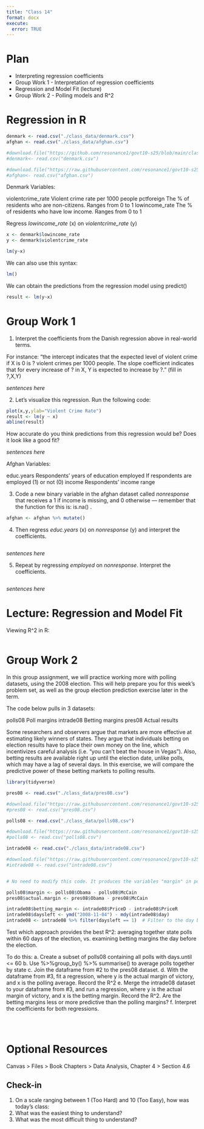 ```yaml
---
title: "Class 14"
format: docx
execute:
  error: TRUE
---
```


# Plan

* Interpreting regression coefficients
* Group Work 1 - Interpretation of regression coefficients
* Regression and Model Fit (lecture)
* Group Work 2 - Polling models and R^2

# Regression in R

```r
denmark <- read.csv("./class_data/denmark.csv")
afghan <- read.csv("./class_data/afghan.csv")

#download.file("https://github.com/resonance1/govt10-s25/blob/main/class_data/denmark.csv","denmark.csv")
#denmark<- read.csv("denmark.csv")

#download.file("https://raw.githubusercontent.com/resonance1/govt10-s25/refs/heads/main/class_data/afghan.csv","afghan.csv")
#afghan<- read.csv("afghan.csv")
```

Denmark Variables:

violentcrime_rate               Violent crime rate per 1000 people
pctforeign                      The % of residents who are non-citizens. Ranges from 0 to 1
lowincome_rate                  The % of residents who have low income. Ranges from 0 to 1

Regress _lowincome_rate_ (x) on _violentcrime_rate_ (y)

```r
x <- denmark$lowincome_rate
y <- denmark$violentcrime_rate

lm(y~x)
```

We can also use this syntax: 

```r
lm()
```


We can obtain the predictions from the regression model using predict()

```r
result <- lm(y~x)

```



# Group Work 1

1. Interpret the coefficients from the Danish regression above in real-world terms. 

For instance: "the intercept indicates that the expected level of violent crime if X is 0 is ? violent crimes per 1000 people. The slope coefficient indicates that for every increase of ? in X, Y is expected to increase by ?. " (fill in ?,X,Y)

*sentences here*

2. Let's visualize this regression. Run the following code:

```r
plot(x,y,ylab="Violent Crime Rate")
result <- lm(y ~ x)
abline(result)
```

How accurate do you think predictions from this regression would be? Does it look like a good fit?

*sentences here*


Afghan Variables:

educ.years                        Respondents' years of education
employed                          If respondents are employed (1) or not (0)
income                            Respondents' income range 

3.  Code a new binary variable in the afghan dataset called _nonresponse_ that receives a 1 if income is missing, and 0 otherwise --- remember that the function for this is: is.na() . 

```r

afghan <- afghan %>% mutate()

```

4. Then regress _educ.years_ (x) on _nonresponse_ (y) and interpret the coefficients.

```r

```

*sentences here*

5. Repeat by regressing _employed_ on _nonresponse_. Interpret the coefficients.

```r

```

*sentences here*


# Lecture: Regression and Model Fit

Viewing R^2 in R:

```r



```



# Group Work 2

In this group assignment, we will practice working more with polling datasets, using the 2008 election. This will help prepare you for this week's problem set, as well as the group election prediction exercise later in the term.

The code below pulls in 3 datasets:

polls08       Poll margins
intrade08     Betting margins
pres08        Actual results

Some researchers and observers argue that markets are more effective at estimating likely winners of states. They argue that individuals betting on election results have to place their own money on the line, which incentivizes careful analysis (i.e. "you can't beat the house in Vegas"). Also, betting results are available right up until the election date, unlike polls, which may have a lag of several days. In this exercise, we will compare the predictive power of these betting markets to polling results. 

```r
library(tidyverse)

pres08 <- read.csv("./class_data/pres08.csv")

#download.file("https://raw.githubusercontent.com/resonance1/govt10-s25/refs/heads/main/class_data/pres08.csv","pres08.csv")
#pres08 <- read.csv("pres08.csv")

polls08 <- read.csv("./class_data/polls08.csv") 

#download.file("https://raw.githubusercontent.com/resonance1/govt10-s25/refs/heads/main/class_data/polls08.csv","polls08.csv")
#polls08 <- read.csv("polls08.csv")

intrade08 <- read.csv("./class_data/intrade08.csv")

#download.file("https://raw.githubusercontent.com/resonance1/govt10-s25/refs/heads/main/class_data/intrade08.csv","intrade08.csv")
#intrade08 <- read.csv("intrade08.csv")


# No need to modify this code. It produces the variables "margin" in polls08, "actual.margin" in votes08, and "betting_margin" in intrade08

polls08$margin <- polls08$Obama - polls08$McCain
pres08$actual.margin <- pres08$Obama - pres08$McCain

intrade08$betting_margin <- intrade08$PriceD - intrade08$PriceR
intrade08$daysleft <- ymd("2008-11-04") - mdy(intrade08$day)
intrade08 <- intrade08 %>% filter(daysleft == 1)  # Filter to the day before the election
```

Test which approach provides the best R^2: averaging together state polls within 60 days of the election, vs. examining betting margins the day before the election.

To do this:
a. Create a subset of polls08 containing all polls with days.until <= 60
b. Use %>%group_by() %>% summarise() to average polls together by state
c. Join the dataframe from #2 to the pres08 dataset. 
d. With the dataframe from #3, fit a regression, where y is the actual margin of victory, and x is the polling average. Record the R^2
e. Merge the intrade08 dataset to your dataframe from #3, and run a regression, where y is the actual margin of victory, and x is the betting margin. Record the R^2. Are the betting margins less or more predictive than the polling margins? 
f. Interpret the coefficients for both regressions.


```r


```

```r

```

```r

```

# Optional Resources

Canvas > Files > Book Chapters > Data Analysis, Chapter 4 > Section 4.6

## Check-in

1. On a scale ranging between 1 (Too Hard) and 10 (Too Easy), how was today's class: 
2. What was the easiest thing to understand?
3. What was the most difficult thing to understand?

